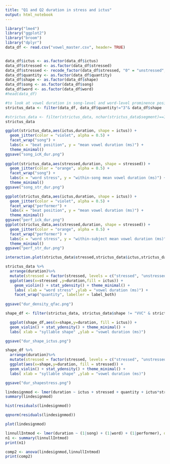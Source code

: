```yaml
---
title: "Q1 and Q2 duration in stress and ictus"
output: html_notebook
---
```


```r
library("lme4")
library("ggplot2")
library("broom")
library("dplyr")
data_df <- read.csv("vowel_master.csv", header= TRUE)


data_df$ictus <- as.factor(data_df$ictus)
data_df$stressed <- as.factor(data_df$stressed)
data_df$stressed <- recode_factor(data_df$stressed, "0" = "unstressed","1" = "stressed")
data_df$quantity <- as.factor(data_df$quantity)
data_df$shape <- as.factor(data_df$shape)
data_df$song <- as.factor(data_df$song)
data_df$word <- as.factor(data_df$word)
#head(data_df)

#to look at vowel duration in song-level and word-level prominence positions, I filter out only syllables of Q1 and Q2, and only those shapes which surface in both stressed and unstressed positions 
strictus_data <- filter(data_df, data_df$quantity!="3"& data_df$shape != "C")

#strictus_data <- filter(strictus_data, nchar(strictus_data$segment)==1)
strictus_data


```

```r
ggplot(strictus_data,aes(ictus,duration, shape = ictus)) + 
  geom_jitter(color = "violet", alpha = 0.5) +
  facet_wrap("song") +
  labs(x = "beat position", y = "mean vowel duration (ms)") + 
  theme_minimal()
ggsave("song_icK_dur.png")
  
ggplot(strictus_data,aes(stressed,duration, shape = stressed)) + 
  geom_jitter(color = "orange", alpha = 0.5) +
  facet_wrap("song") + 
  labs(x = "word stress", y = "within-song mean vowel duration (ms)") + 
  theme_minimal()
ggsave("song_str_dur.png")

ggplot(strictus_data,aes(ictus,duration, shape = ictus)) + 
  geom_jitter(color = "violet", alpha = 0.5) +
  facet_wrap("performer") + 
  labs(x = "beat position", y = "mean vowel duration (ms)") + 
  theme_minimal()
ggsave("perf_ick_dur.png")
ggplot(strictus_data,aes(stressed,duration, shape = stressed)) + 
  geom_jitter(color = "orange", alpha = 0.5) +
  facet_wrap("performer") + 
  labs(x = "word stress", y = "within-subject mean vowel duration (ms)") + 
  theme_minimal()
ggsave("perf_str_dur.png")
```

```r
interaction.plot(strictus_data$stressed,strictus_data$ictus,strictus_data$duration,xlab="stressed",ylab="mean vowel duration(ms)",trace.label = "beat")
```

```r
strictus_data %>%
  arrange(duration)%>%
  mutate(stressed = factor(stressed, levels = c("stressed", "unstressed")))%>%
  ggplot(aes(x=stressed ,y=duration,fill = ictus)) + 
    geom_violin() + stat_ydensity() + theme_minimal() +
    labs( xlab = "word stress" ,ylab = "vowel duration (ms)") + 
    facet_wrap("quantity", labeller = label_both)
  
ggsave("dur_density_qfac.png")


```

```r


shape_df <- filter(strictus_data, strictus_data$shape != "VVC" & strictus_data$shape != "VVCC" & strictus_data$shape != "VV" & strictus_data$shape != "V")
```

```r

  
  ggplot(shape_df,aes(x=shape,y=duration, fill = ictus)) +
  geom_violin() + stat_ydensity() + theme_minimal() +
  labs( xlab = "syllable shape" ,ylab = "vowel duration (ms)") 

ggsave("dur_shape_ictus.png")
```

```r
shape_df %>%
  arrange(duration)%>%
  mutate(stressed = factor(stressed, levels = c("stressed", "unstressed")))%>%
  ggplot(aes(x=shape,y=duration, fill = stressed)) +
  geom_violin() + stat_ydensity() + theme_minimal() +
  labs( xlab = "syllable shape" ,ylab = "vowel duration (ms)") 

ggsave("dur_shapestress.png")
```

```r
lindesignmod <- lmer(duration ~ ictus + stressed + quantity + ictus*stressed + quantity*ictus + (1|word) + (1|song) + (1|performer), data = strictus_data, REML = FALSE)
summary(lindesignmod)
```

```r
hist(residuals(lindesignmod))
```

```r
qqnorm(residuals(lindesignmod))
```

```r
plot(lindesignmod)
```

```r
linnullIntmod <- lmer(duration ~ (1|song) + (1|word) + (1|performer), data = strictus_data, REML = FALSE)
n1 <- summary(linnullIntmod)
print(n1)
```

```r
comp2 <- anova(lindesignmod,linnullIntmod)
print(comp2)
```
